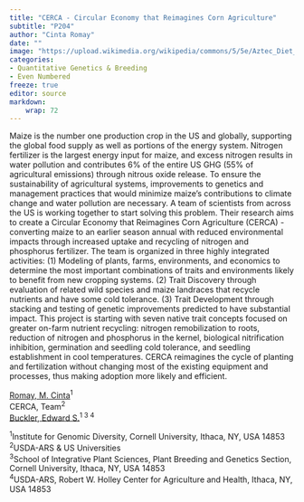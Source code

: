 ```yaml
---
title: "CERCA - Circular Economy that Reimagines Corn Agriculture"
subtitle: "P204"
author: "Cinta Romay"
date: ""
image: "https://upload.wikimedia.org/wikipedia/commons/5/5e/Aztec_Diet_Basket_of_Corn_%289755332575%29.jpg"
categories: 
- Quantitative Genetics & Breeding
- Even Numbered
freeze: true
editor: source
markdown: 
    wrap: 72
---
```


Maize is the number one production crop in the US and globally, supporting the global food supply as well as portions of the energy system. Nitrogen fertilizer is the largest energy input for maize, and excess nitrogen results in water pollution and contributes 6% of the entire US GHG (55% of agricultural emissions) through nitrous oxide release. To ensure the sustainability of agricultural systems, improvements to genetics and management practices that would minimize maize’s contributions to climate change and water pollution are necessary. A team of scientists from across the US is working together to start solving this problem. Their research aims to create a Circular Economy that Reimagines Corn Agriculture (CERCA) - converting maize to an earlier season annual with reduced environmental impacts through increased uptake and recycling of nitrogen and phosphorus fertilizer. The team is organized in three highly integrated activities: (1) Modeling of plants, farms, environments, and economics to determine the most important combinations of traits and environments likely to benefit from new cropping systems. (2) Trait Discovery through evaluation of related wild species and maize landraces that recycle nutrients and have some cold tolerance. (3) Trait Development through stacking and testing of genetic improvements predicted to have substantial impact. This project is starting with seven native trait concepts focused on greater on-farm nutrient recycling: nitrogen remobilization to roots, reduction of nitrogen and phosphorus in the kernel, biological nitrification inhibition, germination and seedling cold tolerance, and seedling establishment in cool temperatures. CERCA reimagines the cycle of planting and fertilization without changing most of the existing equipment and processes, thus making adoption more likely and efficient.

<a href='mailto:mcr72@cornell.edu'>Romay, M. Cinta</a><sup>1</sup><br>CERCA, Team<sup>2</sup><br><a href='mailto:ed.buckler@usda.gov'>Buckler, Edward S.</a><sup>1 3 4</sup><br>

<sup>1</sup>Institute for Genomic Diversity, Cornell University, Ithaca, NY, USA 14853<br><sup>2</sup>USDA-ARS & US Universities<br><sup>3</sup>School of Integrative Plant Sciences, Plant Breeding and Genetics Section, Cornell University, Ithaca, NY, USA 14853<br><sup>4</sup>USDA-ARS, Robert W. Holley Center for Agriculture and Health, Ithaca, NY, USA 14853<br>
